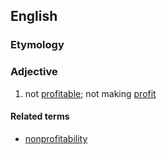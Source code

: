 ==English==

===Etymology===
{{prefix|non|profitable}}

===Adjective===
{{en-adj|-}}

# not [[profitable]]; not making [[profit]]

====Related terms====
* [[nonprofitability]]